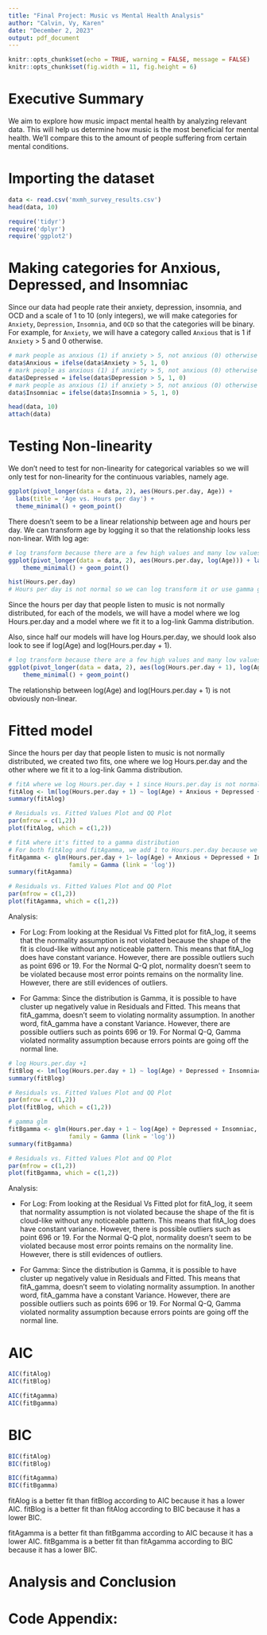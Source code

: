 ```yaml
---
title: "Final Project: Music vs Mental Health Analysis"
author: "Calvin, Vy, Karen"
date: "December 2, 2023"
output: pdf_document
---
```


```r
knitr::opts_chunk$set(echo = TRUE, warning = FALSE, message = FALSE)
knitr::opts_chunk$set(fig.width = 11, fig.height = 6)
```


# Executive Summary

We aim to explore how music impact mental health by analyzing relevant data. This will help us determine how music is the most beneficial for mental health. We'll compare this to the amount of people suffering from certain mental conditions.

# Importing the dataset

```r
data <- read.csv('mxmh_survey_results.csv')
head(data, 10)
```
```r
require('tidyr')
require('dplyr')
require('ggplot2')
```
# Making categories for Anxious, Depressed, and Insomniac

Since our data had people rate their anxiety, depression, insomnia, and OCD and a scale of 1 to 10 (only integers), we will make categories for `Anxiety`, `Depression`, `Insomnia`, and `OCD` so that the categories will be binary. For example, for `Anxiety`, we will have a category called `Anxious` that is 1 if `Anxiety` > 5 and 0 otherwise.
```r
# mark people as anxious (1) if anxiety > 5, not anxious (0) otherwise
data$Anxious = ifelse(data$Anxiety > 5, 1, 0)
# mark people as anxious (1) if anxiety > 5, not anxious (0) otherwise
data$Depressed = ifelse(data$Depression > 5, 1, 0)
# mark people as anxious (1) if anxiety > 5, not anxious (0) otherwise
data$Insomniac = ifelse(data$Insomnia > 5, 1, 0)

head(data, 10)
attach(data)
```
\newpage
# Testing Non-linearity

We don't need to test for non-linearity for categorical variables so we will only test for non-linearity for the continuous variables, namely age.


```r
ggplot(pivot_longer(data = data, 2), aes(Hours.per.day, Age)) + 
  labs(title = 'Age vs. Hours per day') +
  theme_minimal() + geom_point()
```
There doesn't seem to be a linear relationship between age and hours per day. We can transform age by logging it so that the relationship looks less non-linear.
With log age:

```r
# log transform because there are a few high values and many low values
ggplot(pivot_longer(data = data, 2), aes(Hours.per.day, log(Age))) + labs(title = 'log(Age) vs. Hours per day') +
    theme_minimal() + geom_point()
```
```r
hist(Hours.per.day)
# Hours per day is not normal so we can log transform it or use gamma glm
```
Since the hours per day that people listen to music is not normally distributed, for each of the models, we will have a model where we log Hours.per.day and a model where we fit it to a log-link Gamma distribution.


Also, since half our models will have log Hours.per.day, we should look also look to see if log(Age) and log(Hours.per.day  + 1).

```r
# log transform because there are a few high values and many low values
ggplot(pivot_longer(data = data, 2), aes(log(Hours.per.day + 1), log(Age))) + labs(title = 'log(Age) vs. log(Hours per day + 1') +
    theme_minimal() + geom_point()
```
The relationship between log(Age) and log(Hours.per.day + 1) is not obviously non-linear.

\newpage
# Fitted model

Since the hours per day that people listen to music is not normally distributed, we created two fits, one where we log Hours.per.day and the other where we fit it to a log-link Gamma distribution.

```r
# fitA where we log Hours.per.day + 1 since Hours.per.day is not normally distributed.
fitAlog <- lm(log(Hours.per.day + 1) ~ log(Age) + Anxious + Depressed + Insomniac + Music.effects)
summary(fitAlog)

# Residuals vs. Fitted Values Plot and QQ Plot
par(mfrow = c(1,2))
plot(fitAlog, which = c(1,2))
```

```r
# fitA where it's fitted to a gamma distribution
# For both fitAlog and fitAgamma, we add 1 to Hours.per.day because we can't log zero.
fitAgamma <- glm(Hours.per.day + 1~ log(Age) + Anxious + Depressed + Insomniac + Music.effects,
                 family = Gamma (link = 'log'))
summary(fitAgamma)

# Residuals vs. Fitted Values Plot and QQ Plot
par(mfrow = c(1,2))
plot(fitAgamma, which = c(1,2))
```
Analysis:

  - For Log: From looking at the Residual Vs Fitted plot for fitA_log, it seems that the normality assumption is not violated because the shape of the fit is cloud-like without any noticeable pattern. This means that fitA_log does have constant variance. However, there are possible outliers such as point 696 or 19. For the Normal Q-Q plot, normality doesn't seem to be violated because most error points remains on the normality line. However, there are still evidences of outliers. 

  - For Gamma: Since the distribution is Gamma, it is possible to have cluster up negatively value in Residuals and Fitted. This means that fitA_gamma, doesn't seem to violating normality assumption. In another word, fitA_gamma have a constant Variance. However, there are possible outliers such as points 696 or 19. For Normal Q-Q, Gamma violated normality assumption because errors points are going off the normal line.

```r
# log Hours.per.day +1
fitBlog <- lm(log(Hours.per.day + 1) ~ log(Age) + Depressed + Insomniac)
summary(fitBlog)

# Residuals vs. Fitted Values Plot and QQ Plot
par(mfrow = c(1,2))
plot(fitBlog, which = c(1,2))
```

```r
# gamma glm
fitBgamma <- glm(Hours.per.day + 1 ~ log(Age) + Depressed + Insomniac,
                 family = Gamma (link = 'log'))
summary(fitBgamma)

# Residuals vs. Fitted Values Plot and QQ Plot
par(mfrow = c(1,2))
plot(fitBgamma, which = c(1,2))
```
Analysis:

  - For Log: From looking at the Residual Vs Fitted plot for fitA_log, it seem that normality assumption is not violated because the shape of the fit is cloud-like without any noticeable pattern. This means that fitA_log does have constant variance. However, there is possible outliers such as point 696 or 19. For the Normal Q-Q plot, normality doesn't seem to be violated because most error points remains on the normality line. However, there is still evidences of outliers. 

  - For Gamma: Since the distribution is Gamma, it is possible to have cluster up negatively value in Residuals and Fitted. This means that fitA_gamma, doesn't seem to violating normality assumption. In another word, fitA_gamma have a constant Variance. However, there are possible outliers such as points 696 or 19. For Normal Q-Q, Gamma violated normality assumption because errors points are going off the normal line.

# AIC
```r
AIC(fitAlog)
AIC(fitBlog)

AIC(fitAgamma)
AIC(fitBgamma)
```

# BIC
```r
BIC(fitAlog)
BIC(fitBlog)

BIC(fitAgamma)
BIC(fitBgamma)
```
fitAlog is a better fit than fitBlog according to AIC because it has a lower AIC.
fitBlog is a better fit than fitAlog according to BIC because it has a lower BIC.

fitAgamma is a better fit than fitBgamma according to AIC because it has a lower AIC.
fitBgamma is a better fit than fitAgamma according to BIC because it has a lower BIC.



# Analysis and Conclusion




\newpage
# Code Appendix:

```r

```












